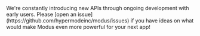 <Tip>
  We're constantly introducing new APIs through ongoing development with early
  users. Please [open an issue](https://github.com/hypermodeinc/modus/issues) if
  you have ideas on what would make Modus even more powerful for your next app!
</Tip>
